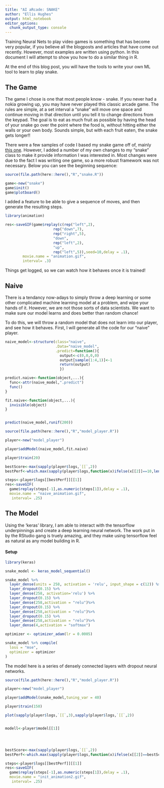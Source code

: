 ```yaml
---
title: "AI aRcade: SNAKE"
author: "Ellis Hughes"
output: html_notebook
editor_options: 
  chunk_output_type: console
---
```


Training Neural Nets to play video games is something that has become very popular, if you believe all the blogposts and articles that have come out recently. However, most examples are written using python. In this document I will attempt to show you how to do a similar thing in R. 

At the end of this blog post, you will have the tools to write your own ML tool to learn to play snake.

## The Game

The game I chose is one that most people know - snake. If you never had a nokia growing up, you may have never played this classic arcade game. The rules are simple, at a set interval a "snake" will move one space and continue moving in that direction until you tell it to change directions from the keypad. The goal is to eat as much fruit as possible by having the head of your snake go over the point where the food is, without hitting either the walls or your own body. Sounds simple, but with each fruit eaten, the snake gets longer!!

There were a few samples of code I based my snake game off of, mainly [this one](https://github.com/bsspirit/gridgame). However, I added a number of my own changes to my "snake" class to make it provide information I was interested in. Most changes were due to the fact I was writing one game, so a more robust framework was not necessary. Below you can see the beginning sequence:

```r
source(file.path(here::here(),"R","snake.R"))

game<-new("snake")
game$init()
game$plotboard()
```

I added a feature to be able to give a sequence of moves, and then generate the resulting steps.

```r

library(animation)

res<-saveGIF(game$replay(c(rep("left",2),
                      rep("down",7),
                      rep("right",5),
                      "down",
                      rep("left",2),
                      "up",
                      rep("left",5)),seed=10,delay = .1),
        movie.name = "animation.gif",
        interval= .3)

```
[](animation.gif)

Things get logged, so we can watch how it behaves once it is trained!


## Naive

There is a tendancy now-adays to simply throw a deep learning or some other complicated machine learning model at a problem, and wipe your hands of it. However, we are not those sorts of data scientists. We want to make sure our model learns and does better than random chance!

To do this, we will throw a random model that does not learn into our player, and see how it behaves. First, I will generate all the code for our "naive" player.

```r

naive_model<-structure(class="naive",
                       .Data="naive_model",
                       .predict=function(){
                         output<-c(0,0,0,0)
                         output[sample(1:4,1)]<-1
                         return(output)
                         })

predict.naive<-function(object,...){
  func<-attr(naive_model,".predict")
  func()
}

fit.naive<-function(object,...){
  invisible(object)
}


predict(naive_model,runif(200))


```


```r
source(file.path(here::here(),"R","model_player.R"))

player<-new("model_player")

player$addModel(naive_model,fit.naive)

player$train(20)

bestScore<-max(sapply(player$logs,`[[`,2))
bestPerf<-which.max(sapply(player$logs,function(x)ifelse(x[[2]]==10,length(x[[1]]),0)))

steps<-player$logs[[bestPerf]][[1]]
res<-saveGIF(
  game$replay(steps[-1],as.numeric(steps[1]),delay = .1),
  movie.name = "naive_animation.gif",
   interval= .25)

```
[](naive_animation.gif)



## The Model

Using the 'keras' library, I am able to interact with the tensorflow underpinnings and create a deep learning neural network. The work put in by the RStudio gang is truely amazing, and they make using tensorflow feel as natural as any model building in R. 

#### Setup

```r
library(keras)

snake_model <- keras_model_sequential()

snake_model %>%
  layer_dense(units = 258, activation = 'relu', input_shape = c(12)) %>% 
  layer_dropout(0.15) %>% 
  layer_dense(258, activation='relu') %>% 
  layer_dropout(0.15) %>% 
  layer_dense(258,activation = "relu")%>%
  layer_dropout(0.15) %>%   
  layer_dense(258,activation = "relu")%>%
  layer_dropout(0.15) %>%   
  layer_dense(258,activation = "relu")%>%
  layer_dense(4,activation = "softmax")

optimizer <- optimizer_adam(lr = 0.0005)

snake_model %>% compile(
  loss = "mse", 
  optimizer = optimizer
)

```

The model here is a series of densely connected layers with dropout neural networks.


```r
source(file.path(here::here(),"R","model_player.R"))

player<-new("model_player")

player$addModel(snake_model,tuning_var = 40)

player$train(150)

plot(sapply(player$logs,`[[`,3),sapply(player$logs,`[[`,2))


modell<-player$model[[1]]




bestScore<-max(sapply(player$logs,`[[`,2))
bestPerf<-which.max(sapply(player$logs,function(x)ifelse(x[[2]]==bestScore,length(x[[1]]),0)))

steps<-player$logs[[bestPerf]][[1]]
res<-saveGIF(
  game$replay(steps[-1],as.numeric(steps[1]),delay = .1),
  movie.name = "init_animation2.gif",
   interval= .25)


```




